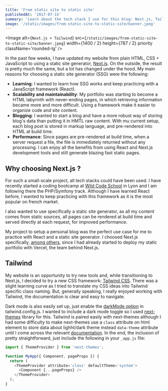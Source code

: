 ```yaml
---
title: 'From static site to static site'
publishedAt: '2017-07-15'
summary: 'Learn about the tech stack I use for this blog: Next.js, Tailwind, i18n.'
image: '/static/images/from-static-site-to-static-site/banner.jpeg'
---
```


<Image
  alt={`Next.js + Tailwind`}
  src={`/static/images/from-static-site-to-static-site/banner.jpeg`}
  width={1400 / 2}
  height={787 / 2}
  priority
  className='rounded-lg'
/>

In the past few weeks, I have updated my website from plain HTML, CSS + JavaScript to using a static site generator, [Next.js](https://nextjs.org/). On the outside, the result is pretty much the same, but a lot has changed under the hood. My main reasons for choosing a static site generator (SSG) were the following:

- **Learning**: I wanted to learn how SSG works and keep practicing with a JavaScript framework (React).
- **Scalability and maintainability**: My portfolio was starting to become a HTML labyrinth with never-ending pages, in which retrieving information became more and more difficult. Using a framework make it easier to organize code and site content.
- **Blogging**: I wanted to start a blog and have a more robust way of storing blog's data than putting it in HMTL raw content. With mu current setup, each blog post is stored in markup language, and pre-rendered into HTML at build time.
- **Performance**: Since pages are pre-rendered at build time, when a server request a file, the file is immediately returned without any processing. I can enjoy all the benefits from using React and Next.js development tools and still generate blazing fast static pages.

## Why choosing Next.js ?

For such a small-scale project, all tech stacks could have been used. I have recently started a coding bootcamp at [Wild Code School](https://www.wildcodeschool.com/en-GB/courses/web-development-course-full-time/lyon) in Lyon and I am following there the PHP/Symfony track. Although I have learned React before, I wanted to keep practicing with this framework as it is the most popular on french market.

I also wanted to use specifically a static site generator, as all my content comes from static sources, all pages can be rendered at build time and served directly at each request, for improved performance.

My project to setup a personal blog was the perfect use case for me to practice with React and a static site generator. I choosed Next.js specifically, [among others](https://jamstack.org/generators/), since I had already started to deploy my static portfolio with Vercel, the team behind Next.js.

## Tailwind

My website is an opportunity to try new tools and, while transitioning to Next.js, I decided to try a new CSS framework: [Tailwind CSS](https://tailwindcss.com/). There was a slight learning curve as I tried to translate my CSS ideas into Tailwind specific class naming. But, generally speaking, I really enjoyed working with Tailwind, the documentation is clear and easy to navigate.

Dark mode is also easily set up, just enable the [darkMode option](https://tailwindcss.com/docs/dark-mode) in tailwind.config.js. I wanted to include a dark mode toggle so I used [next-themes](https://github.com/pacocoursey/next-themes) library for this. Tailwind is paired easily with next-themes although I had some difficulty to make next-themes use a `class` attribute on html element to store data about lighht/dark theme instead `data-theme` attribute until I come across the relevant [documentation](https://github.com/pacocoursey/next-themes#class-instead-of-data-attribute). In the end, the inclusion of pretty straightforward, just include the following in your `_app.js` file:

```js
import { ThemeProvider } from 'next-themes';

function MyApp({ Component, pageProps }) {
  return (
    <ThemeProvider attribute='class' defaultTheme='system'>
      <Component {...pageProps} />
    </ThemeProvider>
  );
}
```
